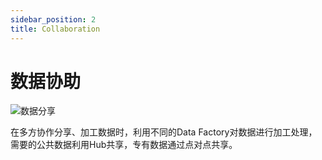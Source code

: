 ```yaml
---
sidebar_position: 2
title: Collaboration
---
```


# 数据协助

![数据分享](/img/data-sharing.png)

在多方协作分享、加工数据时，利用不同的Data Factory对数据进行加工处理，需要的公共数据利用Hub共享，专有数据通过点对点共享。
